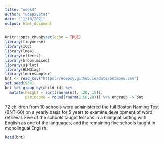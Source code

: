 ```yaml
---
title: "week4"
author: "uoepsystat"
date: "11/10/2021"
output: html_document
---
```


```r
knitr::opts_chunk$set(echo = TRUE)
library(tidyverse)
library(ICC)
library(lme4)
library(effects)
library(broom.mixed)
library(sjPlot)
library(HLMdiag)
library(lmeresampler)
bnt <- read_csv("https://uoepsy.github.io/data/bntmono.csv")
set.seed(934)
bnt %>% group_by(child_id) %>%
  mutate(height = sort(rnorm(n(), 120, 15)), 
         parincome = round(rnorm(1,50,20))) %>% ungroup -> bnt
```

72 children from 10 schools were administered the full Boston Naming Test (BNT-60) on a yearly basis for 5 years to examine development of word retrieval. Five of the schools taught lessons in a bilingual setting with English as one of the languages, and the remaining five schools taught in monolingual English.

```r
head(bnt)
```

